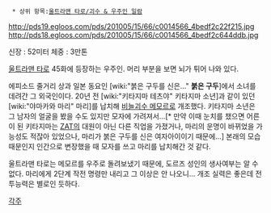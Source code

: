   * 상위 항목:[[울트라맨 타로/괴수 & 우주인 일람]]

http://pds19.egloos.com/pds/201005/15/66/c0014566_4bedf2c22f215.jpg
http://pds18.egloos.com/pds/201005/15/66/c0014566_4bedf2c644ddb.jpg

신장 : 52미터
체중 : 3만톤

[[울트라맨 타로]] 45화에 등장하는 우주인.
머리 부분을 보면 뇌가 튀어 나와 있다.

에피소드 줄거리 상과 일본 동요인 [wiki:"붉은 구두를 신은…" '''붉은 구두''']에서 소녀를 데려간 그 외국인이다.
20년 전 [wiki:"키타지마 테츠야" 키타지마 소년]과 같이 있던 [wiki:"야마카와 마리" 마리]를 납치해 [[비늘괴수 메모르]]로 개조했다. 키타지마 소년은 그 남자의 얼굴을 봤을 수도 있지만 모자에 가려져서...[* 만약 이때 눈치를 챘으면 어른이 된 키타지마는 [[ZAT]]의 대원이 아닌 다른 직업을 가졌거나, 마리의 운명이 바뀌었을 가능성도 적잖아 있었으나, 마리가 붉은 구두를 신은 여자아이이기 때문에...]
본래의 모습 때문인지 인간으로 변장했을 때 모자를 쓰고 마리를 납치해간 것 같다.

울트라맨 타로는 메모르를 우주로 돌려보냈기 때문에, 도르즈 성인의 생사여부는 알 수 없다. 마리에게 2단계 작전 명령만 내리고 그 이상은 안 나오니... 개조 실력은 좋은데 전투능력은 별로인 듯하다.


[[각주]]
